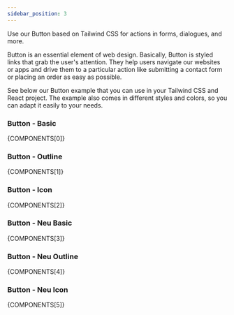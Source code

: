 ```yaml
---
sidebar_position: 3
---
```



Use our Button based on Tailwind CSS for actions in forms, dialogues, and more.

Button is an essential element of web design. Basically, Button is styled links that grab the user's attention. They help users navigate our websites or apps and drive them to a particular action like submitting a contact form or placing an order as easy as possible.

See below our Button example that you can use in your Tailwind CSS and React project. The example also comes in different styles and colors, so you can adapt it easily to your needs.

### Button - Basic

<CodePreview>{COMPONENTS[0]}</CodePreview>

### Button - Outline

<CodePreview>{COMPONENTS[1]}</CodePreview>

### Button - Icon

<CodePreview>{COMPONENTS[2]}</CodePreview>

### Button - Neu Basic

<CodePreview>{COMPONENTS[3]}</CodePreview>

### Button - Neu Outline

<CodePreview>{COMPONENTS[4]}</CodePreview>

### Button - Neu Icon

<CodePreview>{COMPONENTS[5]}</CodePreview>

